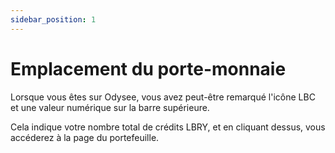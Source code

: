 ---
sidebar_position: 1
---

# Emplacement du porte-monnaie

Lorsque vous êtes sur Odysee, vous avez peut-être remarqué l'icône LBC et une valeur numérique sur la barre supérieure.

Cela indique votre nombre total de crédits LBRY, et en cliquant dessus, vous accéderez à la page du portefeuille.
